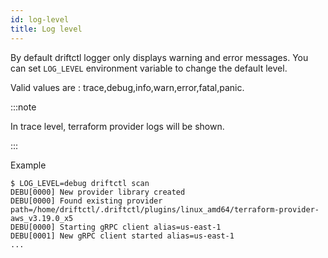 ```yaml
---
id: log-level
title: Log level
---
```


By default driftctl logger only displays warning and error messages. You can set `LOG_LEVEL` environment variable to change the default level.

Valid values are : trace,debug,info,warn,error,fatal,panic.

:::note

In trace level, terraform provider logs will be shown.

:::

Example

```shell
$ LOG_LEVEL=debug driftctl scan
DEBU[0000] New provider library created
DEBU[0000] Found existing provider path=/home/driftctl/.driftctl/plugins/linux_amd64/terraform-provider-aws_v3.19.0_x5
DEBU[0000] Starting gRPC client alias=us-east-1
DEBU[0001] New gRPC client started alias=us-east-1
...
```